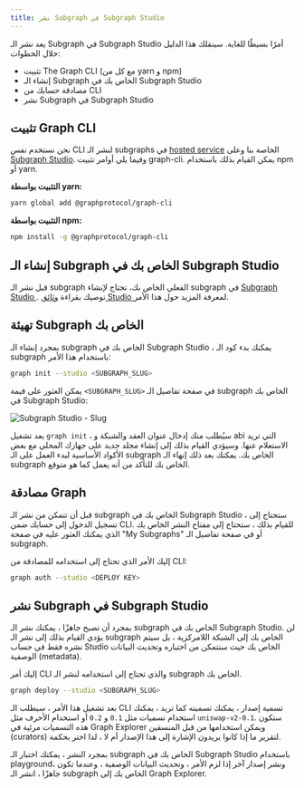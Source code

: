 ```yaml
---
title: نشر Subgraph في Subgraph Studio
---
```


يعد نشر الـ Subgraph في Subgraph Studio أمرًا بسيطًا للغاية. سينقلك هذا الدليل خلال الخطوات:

- تثبيت The Graph CLI (مع كل من yarn و npm)
- إنشاء الـ Subgraph الخاص بك في Subgraph Studio
- مصادقة حسابك من CLI
- نشر Subgraph في Subgraph Studio

## تثبيت Graph CLI

نحن نستخدم نفس CLI لنشر الـ subgraphs في [hosted service](https://thegraph.com/hosted-service/) الخاصة بنا وعلى [Subgraph Studio](https://thegraph.com/studio/). وفيما يلي أوامر تثبيت graph-cli. يمكن القيام بذلك باستخدام npm أو yarn.

**التثبيت بواسطة yarn:**

```bash
yarn global add @graphprotocol/graph-cli
```

**التثبيت بواسطة npm:**

```bash
npm install -g @graphprotocol/graph-cli
```

## إنشاء الـ Subgraph الخاص بك في Subgraph Studio

قبل نشر الـ subgraph الفعلي الخاص بك، تحتاج لإنشاء subgraph في [ Subgraph Studio ](https://thegraph.com/studio/). نوصيك بقراءة [ وثائق Studio ](/studio/subgraph-studio) لمعرفة المزيد حول هذا الأمر.

## تهيئة Subgraph الخاص بك

بمجرد إنشاء الـ subgraph الخاص بك في Subgraph Studio ، يمكنك بدء كود الـ subgraph باستخدام هذا الأمر:

```bash
graph init --studio <SUBGRAPH_SLUG>
```

يمكن العثور على قيمة `<SUBGRAPH_SLUG>` في صفحة تفاصيل الـ subgraph الخاص بك في Subgraph Studio:

![Subgraph Studio - Slug](/img/doc-subgraph-slug.png)

بعد تشغيل `graph init` ، سيُطلب منك إدخال عنوان العقد والشبكة و abi التي تريد الاستعلام عنها. وسيؤدي القيام بذلك إلى إنشاء مجلد جديد على جهازك المحلي مع بعض الأكواد الأساسية لبدء العمل على الـ subgraph الخاص بك. يمكنك بعد ذلك إنهاء الـ subgraph الخاص بك للتأكد من أنه يعمل كما هو متوقع.

## مصادقة Graph

قبل أن تتمكن من نشر الـ subgraph الخاص بك في Subgraph Studio ، ستحتاج إلى تسجيل الدخول إلى حسابك ضمن CLI. للقيام بذلك ، ستحتاج إلى مفتاح النشر الخاص بك الذي يمكنك العثور عليه في صفحة "My Subgraphs" أو في صفحة تفاصيل الـ subgraph.

إليك الأمر الذي تحتاج إلى استخدامه للمصادقة من CLI:

```bash
graph auth --studio <DEPLOY KEY>
```

## نشر Subgraph في Subgraph Studio

بمجرد أن تصبح جاهزًا ، يمكنك نشر الـ subgraph الخاص بك في Subgraph Studio. لن يؤدي القيام بذلك إلى نشر الـ subgraph الخاص بك إلى الشبكة اللامركزية ، بل سيتم نشره فقط في حساب Studio الخاص بك حيث ستتمكن من اختباره وتحديث البيانات الوصفية (metadata).

إليك أمر CLI والذي تحتاج إلى استخدامه لنشر الـ subgraph الخاص بك.

```bash
graph deploy --studio <SUBGRAPH_SLUG>
```

بعد تشغيل هذا الأمر ، سيطلب الـ CLI تسمية إصدار ، يمكنك تسميته كما تريد ، يمكنك استخدام تسميات مثل ` 0.1 ` و ` 0.2 ` أو استخدام الأحرف مثل ` uniswap-v2-0.1 `. ستكون هذه التسميات مرئية في Graph Explorer ويمكن استخدامها من قبل المنسقين (curators) لتقرير ما إذا كانوا يريدون الإشارة إلى هذا الإصدار أم لا ، لذا اختر بحكمة.

بمجرد النشر ، يمكنك اختبار الـ subgraph الخاص بك في Subgraph Studio باستخدام playground، ونشر إصدار آخر إذا لزم الأمر ، وتحديث البيانات الوصفية ، وعندما تكون جاهزًا ، انشر الـ subgraph الخاص بك إلى Graph Explorer.
